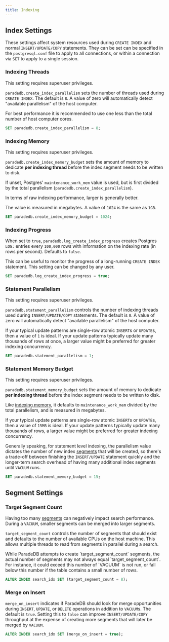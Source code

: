```yaml
---
title: Indexing
---
```


## Index Settings

These settings affect system resources used during `CREATE INDEX` and normal `INSERT/UPDATE/COPY` statements. They
can be set can be specified in the `postgresql.conf` file to apply to all connections, or within a connection via `SET` to apply to a single
session.

### Indexing Threads

<Note>This setting requires superuser privileges.</Note>

`paradedb.create_index_parallelism` sets the number of threads used during `CREATE INDEX`. The default is `8`. A value of zero will
automatically detect "available parallelism" of the host computer.

For best performance it is recommended to use one less than the total number of host computer cores.

```sql
SET paradedb.create_index_parallelism = 8;
```

### Indexing Memory

<Note>This setting requires superuser privileges.</Note>

`paradedb.create_index_memory_budget` sets the amount of memory to dedicate **per indexing thread** before the index segment needs to be
written to disk.

If unset, Postgres' `maintenance_work_mem` value is used, but is first divided by the total parallelism (`paradedb.create_index_parallelism`).

In terms of raw indexing performance, larger is generally better.

The value is measured in megabytes. A value of `1024` is the same as `1GB`.

```sql
SET paradedb.create_index_memory_budget = 1024;
```

### Indexing Progress

When set to `true`, `paradedb.log_create_index_progress` creates Postgres `LOG:` entries every `100,000` rows with information on the indexing rate (in rows per second).
Defaults to `false`.

This can be useful to monitor the progress of a long-running `CREATE INDEX` statement. This setting can be changed by any user.

```sql
SET paradedb.log_create_index_progress = true;
```

### Statement Parallelism

<Note>This setting requires superuser privileges.</Note>

`paradedb.statement_parallelism` controls the number of indexing threads used during `INSERT/UPDATE/COPY` statements. The default is `8`. A value of
zero will automatically detect "available parallelism" of the host computer.

If your typical update patterns are single-row atomic `INSERT`s or `UPDATE`s, then a value of `1` is ideal. If
your update patterns typically update many thousands of rows at once, a larger value might be preferred for greater indexing
concurrency.

```sql
SET paradedb.statement_parallelism = 1;
```

### Statement Memory Budget

<Note>This setting requires superuser privileges.</Note>

`paradedb.statement_memory_budget` sets the amount of memory to dedicate **per indexing thread** before the index segment needs to be
written to disk.

Like [indexing memory](#indexing-memory), it defaults to `maintenance_work_mem` divided by the total parallelism, and is measured in megabytes.

If your typical update patterns are single-row atomic `INSERT`s or `UPDATE`s, then a value of `15MB` is ideal. If
your update patterns typically update many thousands of rows, a larger value might be preferred for greater indexing
concurrency.

Generally speaking, for statement level indexing, the parallelism value dictates the number of new index
[segments](#segment-settings) that will be created, so there's a trade-off between finishing the `INSERT/UPDATE` statement quickly and the
longer-term search overhead of having many additional index segments until `VACUUM` runs.

```sql
SET paradedb.statement_memory_budget = 15;
```

## Segment Settings

### Target Segment Count

Having too many [segments](/documentation/concepts/index#segment) can negatively impact search performance. During a `VACUUM`, smaller segments can be merged into larger segments.

`target_segment_count` controls the number of segments that should exist and defaults to the number of available CPUs
on the host machine. This allows multiple threads to read from segments in parallel during a search.

<Note>
  While ParadeDB attempts to create `target_segment_count` segments, the actual
  number of segments may not always equal `target_segment_count`. For instance,
  it could exceed this number of `VACUUM` is not run, or fall below this number
  if the table contains a small number of rows.
</Note>

```sql
ALTER INDEX search_idx SET (target_segment_count = 8);
```

### Merge on Insert

`merge_on_insert` indicates if ParadeDB should look for merge opportunities during `INSERT`, `UPDATE`, or `DELETE`
operations in addition to `VACUUM`s. The default is `true`. Setting this to `false` can improve `INSERT/UPDATE/COPY`
throughput at the expense of creating more segments that will later be merged by `VACUUM`.

```sql
ALTER INDEX search_idx SET (merge_on_insert = true);
```
